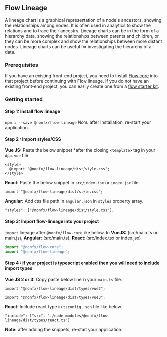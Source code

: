 
<Meta title="@nonfx/flow-lineage/About" />

## Flow Lineage

A lineage chart is a graphical representation of a node's ancestors, showing the relationships among nodes. It is often used in analytics to show the relations and to trace their ancestry. Lineage charts can be in the form of a hierarchy data, showing the relationships between parents and children, or they can be more complex and show the relationships between more distant nodes. Lineage charts can be useful for investigating the hierarchy of a data.

### Prerequisites

If you have an existing front-end project, you need to install [Flow core](https://github.com/ollionorg/flow-core) into that project before continuing with Flow lineage.
If you do not have an existing front-end project, you can easily create one from a [flow starter kit](https://github.com/ollionorg/flow-core#starter-kits).

### Getting started

#### Step 1: Install flow lineage

`npm i --save @nonfx/flow-lineage`
_Note:_ after installation, re-start your application.

#### Step 2 : Import styles/CSS

**Vue JS:** Paste the below snippet \*after the closing `<template>` tag in your `App.vue` file

```
<style>
  @import "@nonfx/flow-lineage/dist/style.css";
</style>
```

**React:** Paste the below snippet in `src/index.tsx` or `index.jsx` file

```
import "@nonfx/flow-lineage/dist/style.css";
```

**Angular:** Add css file path in `angular.json` in `styles` property array.

```
"styles": ["@nonfx/flow-lineage/dist/style.css"],
```

#### Step 3: Import flow-lineage into your project

`import` lineage after `@nonfx/flow-core` like below. In **VueJS:** (src/main.ts or main.js), **Angular:** (src/main.ts), **React:** (src/index.tsx or index.jsx)

```javascript
import "@nonfx/flow-core";
import "@nonfx/flow-lineage";
```

#### Step 4 : If your project is typescript enabled then you will need to include import types

**Vue JS 2 or 3:** Copy paste below line in your `main.ts` file.

```
import "@nonfx/flow-lineage/dist/types/vue2";
```

```
import "@nonfx/flow-lineage/dist/types/vue3";
```

**React**: Include react type in `tsconfig.json` file like below.

```
"include": ["src", "./node_modules/@nonfx/flow-lineage/dist/types/react.ts"]
```

**Note:** after adding the snippets, re-start your application.
